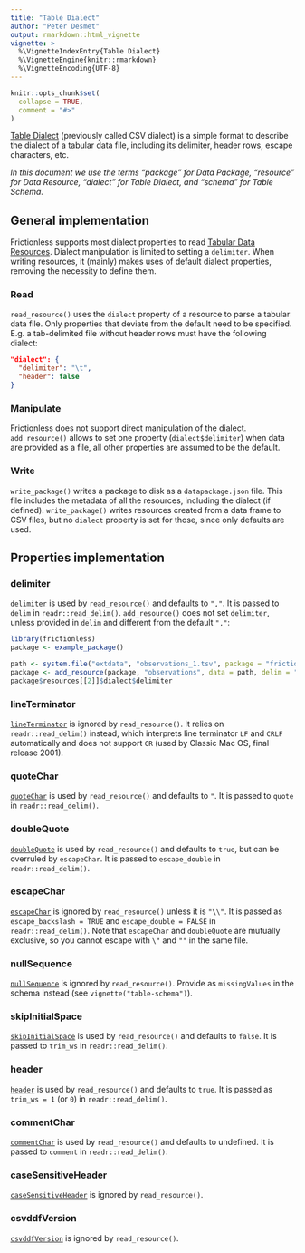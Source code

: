 ```yaml
---
title: "Table Dialect"
author: "Peter Desmet"
output: rmarkdown::html_vignette
vignette: >
  %\VignetteIndexEntry{Table Dialect}
  %\VignetteEngine{knitr::rmarkdown}
  %\VignetteEncoding{UTF-8}
---
```


```r
knitr::opts_chunk$set(
  collapse = TRUE,
  comment = "#>"
)
```

[Table Dialect](https://specs.frictionlessdata.io/csv-dialect/) (previously called CSV dialect) is a simple format to describe the dialect of a tabular data file, including its delimiter, header rows, escape characters, etc.

_In this document we use the terms "package" for Data Package, "resource" for Data Resource, "dialect" for Table Dialect, and "schema" for Table Schema._

## General implementation

Frictionless supports most dialect properties to read [Tabular Data Resources](https://specs.frictionlessdata.io/tabular-data-resource/). Dialect manipulation is limited to setting a `delimiter`. When writing resources, it (mainly) makes uses of default dialect properties, removing the necessity to define them.

### Read

`read_resource()` uses the `dialect` property of a resource to parse a tabular data file. Only properties that deviate from the default need to be specified. E.g. a tab-delimited file without header rows must have the following dialect:

```json
"dialect": {
  "delimiter": "\t",
  "header": false
}
```

### Manipulate

Frictionless does not support direct manipulation of the dialect. `add_resource()` allows to set one property (`dialect$delimiter`) when data are provided as a file, all other properties are assumed to be the default.

### Write

`write_package()` writes a package to disk as a `datapackage.json` file. This file includes the metadata of all the resources, including the dialect (if defined). `write_package()` writes resources created from a data frame to CSV files, but no `dialect` property is set for those, since only defaults are used.

## Properties implementation

### delimiter

[`delimiter`](https://specs.frictionlessdata.io/csv-dialect/#specification) is used by `read_resource()` and defaults to `","`. It is passed to `delim` in `readr::read_delim()`. `add_resource()` does not set `delimiter`, unless provided in `delim` and different from the default `","`:

```r
library(frictionless)
package <- example_package()

path <- system.file("extdata", "observations_1.tsv", package = "frictionless")
package <- add_resource(package, "observations", data = path, delim = "\t", replace = TRUE)
package$resources[[2]]$dialect$delimiter
```

### lineTerminator

[`lineTerminator`](https://specs.frictionlessdata.io/csv-dialect/#specification) is ignored by `read_resource()`. It relies on `readr::read_delim()` instead, which interprets line terminator `LF` and `CRLF` automatically and does not support `CR` (used by Classic Mac OS, final release 2001).

### quoteChar

[`quoteChar`](https://specs.frictionlessdata.io/csv-dialect/#specification) is used by `read_resource()` and defaults to `"`. It is passed to `quote` in `readr::read_delim()`.

### doubleQuote

[`doubleQuote`](https://specs.frictionlessdata.io/csv-dialect/#specification) is used by `read_resource()` and defaults to `true`, but can be overruled by `escapeChar`. It is passed to `escape_double` in `readr::read_delim()`.

### escapeChar

[`escapeChar`](https://specs.frictionlessdata.io/csv-dialect/#specification) is ignored by `read_resource()` unless it is `"\\"`. It is passed as `escape_backslash = TRUE` and `escape_double = FALSE` in `readr::read_delim()`. Note that `escapeChar` and `doubleQuote` are mutually exclusive, so you cannot escape with `\"` and `""` in the same file.

### nullSequence

[`nullSequence`](https://specs.frictionlessdata.io/csv-dialect/#specification) is ignored by `read_resource()`. Provide as `missingValues` in the schema instead (see `vignette("table-schema")`).

### skipInitialSpace

[`skipInitialSpace`](https://specs.frictionlessdata.io/csv-dialect/#specification) is used by `read_resource()` and defaults to `false`. It is passed to `trim_ws` in `readr::read_delim()`.

### header

[`header`](https://specs.frictionlessdata.io/csv-dialect/#specification) is used by `read_resource()` and defaults to `true`. It is passed as `trim_ws = 1` (or `0`) in `readr::read_delim()`.

### commentChar

[`commentChar`](https://specs.frictionlessdata.io/csv-dialect/#specification) is used by `read_resource()` and defaults to undefined. It is passed to `comment` in `readr::read_delim()`.

### caseSensitiveHeader

[`caseSensitiveHeader`](https://specs.frictionlessdata.io/csv-dialect/#specification) is ignored by `read_resource()`.

### csvddfVersion

[`csvddfVersion`](https://specs.frictionlessdata.io/csv-dialect/#specification) is ignored by `read_resource()`.
